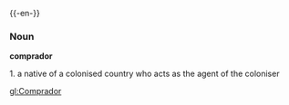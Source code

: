 {{-en-}}

===Noun===
'''comprador'''

1. a native of a colonised country who acts as the agent of the coloniser

[[gl:Comprador]]